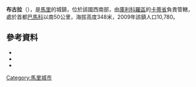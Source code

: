 {{Coord|12|18|29|N|7|47|32|W|display=title}}

'''布古拉'''（{{lang-fr|Bougoula}}），是[[馬里|馬里]]的城鎮，位於該國西南部，由[[庫利科羅區|庫利科羅區]]的[[卡蒂省|卡蒂省]]負責管轄，處於首都[[巴馬科|巴馬科]]以南50公里，海拔高度348米，2009年該鎮人口10,780。

==參考資料==
*{{citation | url=http://instat.gov.ml/documentation/koulikoro.pdf | publisher=République de Mali: Institut National de la Statistique | title=Resultats Provisoires RGPH 2009 (Région de Koulikoro) | language=fr | accessdate=2015-07-17 | archive-date=2011-07-22 | archive-url=https://web.archive.org/web/20110722215701/http://instat.gov.ml/documentation/Koulikoro.pdf | dead-url=no }}
*{{citation | title=Communes de la Région de Koulikoro | publisher=Ministère de l’administration territoriale et des collectivités locales, République du Mali | url=http://www.matcl.gov.ml/pdf/ComRegKoulikoro.pdf | language=fr | deadurl=yes | archiveurl=https://web.archive.org/web/20120309074136/http://www.matcl.gov.ml/pdf/ComRegKoulikoro.pdf | archivedate=2012-03-09 }}
*{{citation | title=Plan de Sécurité Alimentaire Commune Rurale de Bougoula 2008-2012 | publisher=Commissariat à la Sécurité Alimentaire, République du Mali, USAID-Mali | year=2008 | url=http://www.aec.msu.edu/fs2/mali_fd_strtgy/plans/koulikoro/kati/P_S_A_Bougoula.pdf | language=fr | accessdate=2015-07-17 | archive-date=2010-06-13 | archive-url=https://web.archive.org/web/20100613181721/http://www.aec.msu.edu/fs2/mali_fd_strtgy/plans/koulikoro/kati/P_S_A_Bougoula.pdf | dead-url=yes }}

{{庫利科羅區}}

[[Category:馬里城市|Category:馬里城市]]


{{Mali-geo-stub}}